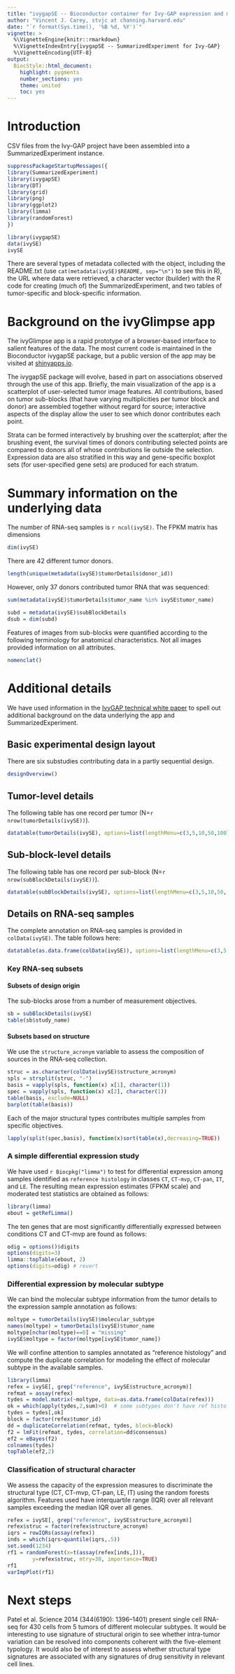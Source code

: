 ```yaml
---
title: "ivygapSE -- Bioconductor container for Ivy-GAP expression and metadata"
author: "Vincent J. Carey, stvjc at channing.harvard.edu"
date: "`r format(Sys.time(), '%B %d, %Y')`"
vignette: >
  %\VignetteEngine{knitr::rmarkdown}
  %\VignetteIndexEntry{ivygapSE -- SummarizedExperiment for Ivy-GAP}
  %\VignetteEncoding{UTF-8}
output:
  BiocStyle::html_document:
    highlight: pygments
    number_sections: yes
    theme: united
    toc: yes
---
```


# Introduction

CSV files from the Ivy-GAP project have been assembled into a SummarizedExperiment instance.
```r
suppressPackageStartupMessages({
library(SummarizedExperiment)
library(ivygapSE)
library(DT)
library(grid)
library(png)
library(ggplot2)
library(limma)
library(randomForest)
})
```
```r
library(ivygapSE)
data(ivySE)
ivySE
```
There are several types of metadata collected with the object, including the
README.txt (use `cat(metadata(ivySE)$README, sep="\n")` to see this in R),
the URL where data were retrieved, 
a character vector (builder) with the R code for creating (much of) the SummarizedExperiment, 
and two tables of tumor-specific and
block-specific information.

# Background on the ivyGlimpse app

The ivyGlimpse app is a rapid prototype of a browser-based
interface to salient features of the data.  The
most current code is maintained in the Bioconductor
ivygapSE package, but a public version of the app
may be visited at [shinyapps.io](https://vjcitn.shinyapps.io/ivyglimpse/).

The ivygapSE
package will evolve, based in part on associations
observed through the use of this app.  Briefly, the main
visualization of the app is a scatterplot of user-selected
tumor image features.  All contributions, based
on tumor sub-blocks (that have varying multiplicities per
tumor block and donor) are assembled
together without regard for source; interactive aspects of
the display allow the user to see which donor contributes
each point.  

Strata can be formed interactively by brushing
over the scatterplot; after the brushing event, the survival
times of donors contributing selected points are compared
to donors all of whose contributions lie outside the selection.
Expression data are also stratified in this way and gene-specific
boxplot sets (for user-specified gene sets) are produced for each stratum.

# Summary information on the underlying data

The number of RNA-seq samples is `r ncol(ivySE)`.  The FPKM matrix has dimensions
```r
dim(ivySE)
```

There are 42 different tumor donors.
```r
length(unique(metadata(ivySE)$tumorDetails$donor_id))
```
However, only 37 donors contributed tumor RNA that was sequenced:
```r
sum(metadata(ivySE)$tumorDetails$tumor_name %in% ivySE$tumor_name)
```
```r
subd = metadata(ivySE)$subBlockDetails
dsub = dim(subd)
```

Features of images from sub-blocks were quantified according to the following terminology for
anatomical characteristics.  Not all images provided information
on all attributes.

```r
nomenclat()
```

# Additional details

We have used information in the
[IvyGAP technical white paper](http://help.brain-map.org/display/glioblastoma/Documentation?preview=/8028197/8454231/IvyOverview.pdf) to
spell out additional background on the data underlying the app and
SummarizedExperiment.

## Basic experimental design layout

There are six substudies contributing data in a partly
sequential design.

```r
designOverview()
```

## Tumor-level details

The following table has one record per tumor (N=`r nrow(tumorDetails(ivySE))`).

```r
datatable(tumorDetails(ivySE), options=list(lengthMenu=c(3,5,10,50,100)))
```

## Sub-block-level details

The following table has one record per sub-block (N=`r nrow(subBlockDetails(ivySE))`).
```r
datatable(subBlockDetails(ivySE), options=list(lengthMenu=c(3,5,10,50,    100)))
```

## Details on RNA-seq samples

The complete annotation on RNA-seq samples is provided in `colData(ivySE)`.  The
table follows here:

```r
datatable(as.data.frame(colData(ivySE)), options=list(lengthMenu=c(3,5,10,50,100)))
```

### Key RNA-seq subsets

#### Subsets of design origin

The sub-blocks arose from a number of measurement objectives.

```r
sb = subBlockDetails(ivySE)
table(sb$study_name)
```

#### Subsets based on structure

We use the `structure_acronym` variable to assess the composition of
sources in the RNA-seq collection.

```r
struc = as.character(colData(ivySE)$structure_acronym)
spls = strsplit(struc, "-")
basis = vapply(spls, function(x) x[1], character(1))
spec = vapply(spls, function(x) x[2], character(1))
table(basis, exclude=NULL)
barplot(table(basis))
```

Each of the major structural types contributes multiple samples from
specific objectives.  

```r
lapply(split(spec,basis), function(x)sort(table(x),decreasing=TRUE))
```

### A simple differential expression study

We have used `r Biocpkg("limma")` to test for differential
expression among samples identified as `reference histology` in
classes `CT`, `CT-mvp`, `CT-pan`, `IT`, and `LE`.  The
resulting mean expression estimates (FPKM scale) 
and moderated test statistics are obtained
as follows:
```r
library(limma)
ebout = getRefLimma()
```
The ten genes that are most significantly differentially
expressed between conditions CT and CT-mvp are found as follows:
```r
odig = options()$digits
options(digits=3)
limma::topTable(ebout, 2)
options(digits=odig) # revert
```

### Differential expression by molecular subtype

We can bind the molecular subtype information from the tumor
details to the expression sample annotation as follows:
```r
moltype = tumorDetails(ivySE)$molecular_subtype
names(moltype) = tumorDetails(ivySE)$tumor_name
moltype[nchar(moltype)==0] = "missing"
ivySE$moltype = factor(moltype[ivySE$tumor_name])
```

We will confine attention to samples annotated as "reference histology"
and compute the duplicate correlation for modeling the
effect of molecular subtype in the available samples.

```r
library(limma)
refex = ivySE[, grep("reference", ivySE$structure_acronym)]
refmat = assay(refex)
tydes = model.matrix(~moltype, data=as.data.frame(colData(refex)))
ok = which(apply(tydes,2,sum)>0)  # some subtypes don't have ref histo samples
tydes = tydes[,ok]
block = factor(refex$tumor_id)
dd = duplicateCorrelation(refmat, tydes, block=block)
f2 = lmFit(refmat, tydes, correlation=dd$consensus)
ef2 = eBayes(f2)
colnames(tydes)
topTable(ef2,2)
```

### Classification of structural character

We assess the capacity of the expression measures to
discriminate the structural type (CT, CT-mvp, CT-pan, LE, IT)
using the random forests algorithm.  Features used have
interquartile range (IQR) over all relevant samples exceeding the
median IQR over all genes.

```r
refex = ivySE[, grep("reference", ivySE$structure_acronym)]
refex$struc = factor(refex$structure_acronym)
iqrs = rowIQRs(assay(refex))
inds = which(iqrs>quantile(iqrs,.5))
set.seed(1234)
rf1 = randomForest(x=t(assay(refex[inds,])), 
        y=refex$struc, mtry=30, importance=TRUE) 
rf1
varImpPlot(rf1)
```

# Next steps

Patel et al. Science 2014 (344(6190): 1396–1401) present single cell RNA-seq
for 430 cells from 5 tumors of different molecular subtypes.  It would
be interesting to use signature of structural origin to see whether
intra-tumor variation can be resolved into components coherent with
the five-element typology.  It would also be of interest to assess whether
structural type signatures are associated with any signatures of drug
sensitivity in relevant cell lines.
